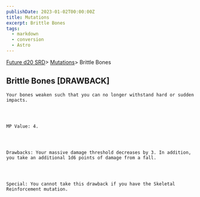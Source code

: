 ```yaml
---
publishDate: 2023-01-02T00:00:00Z
title: Mutations
excerpt: Brittle Bones
tags:
  - markdown
  - conversion
  - Astro
---
```







[Future d20 SRD](/#futureD20)> [Mutations](future-d20-srd-mutations-index)> Brittle Bones
    




## Brittle Bones [DRAWBACK]
   



    Your bones weaken such that you can no longer withstand hard or sudden impacts.
   



    MP Value: 4.
   



    Drawbacks: Your massive damage threshold decreases by 3. In addition, you take an additional 1d6 points of damage from a fall.
   



    Special: You cannot take this drawback if you have the Skeletal Reinforcement mutation.
   





